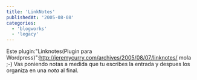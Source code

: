 ```yaml
---
title: 'LinkNotes'
publishedAt: '2005-08-08'
categories:
  - 'blogworks'
  - 'legacy'
---
```


Este plugin:"Linknotes(Plugin para Wordpress)":http://jeremycurry.com/archives/2005/08/07/linknotes/ mola ;-) Vas poniendo notas a medida que tu escribes la entrada y despues los organiza en una _nota_ al final.
